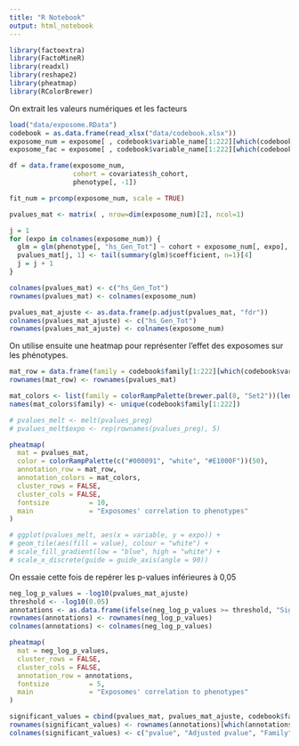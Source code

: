 ```yaml
---
title: "R Notebook"
output: html_notebook
---
```


```r
library(factoextra)
library(FactoMineR)
library(readxl)
library(reshape2)
library(pheatmap)
library(RColorBrewer)
```


On extrait les valeurs numériques et les facteurs
```r
load("data/exposome.RData")
codebook = as.data.frame(read_xlsx("data/codebook.xlsx"))
exposome_num = exposome[ , codebook$variable_name[1:222][which(codebook$var_type[1:222] == "numeric")]]
exposome_fac = exposome[ , codebook$variable_name[1:222][which(codebook$var_type[1:222] == "factor")]]
```

<!-- On isole les valeurs prénatales et les valeurs post-natales -->
<!-- ```{r} -->
<!-- X_num_preg = exposome_num[ , codebook$variable_name[1:222][which(codebook$period[1:222] == "Pregnancy" & codebook$var_type[1:222] == "numeric")]] -->
<!-- X_num_post = exposome_num[ , codebook$variable_name[1:222][which(codebook$period[1:222] != "Pregnancy" & codebook$var_type[1:222] == "numeric")]] -->
<!-- ``` -->

```r
df = data.frame(exposome_num, 
                cohort = covariates$h_cohort,
                phenotype[, -1])

fit_num = prcomp(exposome_num, scale = TRUE)
```


```r
pvalues_mat <- matrix( , nrow=dim(exposome_num)[2], ncol=1)

j = 1
for (expo in colnames(exposome_num)) {
  glm = glm(phenotype[, "hs_Gen_Tot"] ~ cohort + exposome_num[, expo], family = gaussian, data = df)
  pvalues_mat[j, 1] <- tail(summary(glm)$coefficient, n=1)[4]
  j = j + 1
}

colnames(pvalues_mat) <- c("hs_Gen_Tot")
rownames(pvalues_mat) <- colnames(exposome_num)

pvalues_mat_ajuste <- as.data.frame(p.adjust(pvalues_mat, "fdr"))
colnames(pvalues_mat_ajuste) <- c("hs_Gen_Tot")
rownames(pvalues_mat_ajuste) <- colnames(exposome_num)

```


On utilise ensuite une heatmap pour représenter l'effet des exposomes sur les phénotypes.
```r

mat_row = data.frame(family = codebook$family[1:222][which(codebook$variable_name[1:222] %in% rownames(pvalues_mat))])
rownames(mat_row) <- rownames(pvalues_mat)

mat_colors <- list(family = colorRampPalette(brewer.pal(8, "Set2"))(length(unique(codebook$family[1:222]))))
names(mat_colors$family) <- unique(codebook$family[1:222])

# pvalues_melt <- melt(pvalues_preg)
# pvalues_melt$expo <- rep(rownames(pvalues_preg), 5)

pheatmap(
  mat = pvalues_mat,
  color = colorRampPalette(c("#000091", "white", "#E1000F"))(50),
  annotation_row = mat_row,
  annotation_colors = mat_colors,
  cluster_rows = FALSE,
  cluster_cols = FALSE,
  fontsize          = 10,
  main              = "Exposomes' correlation to phenotypes"
)

# ggplot(pvalues_melt, aes(x = variable, y = expo)) + 
# geom_tile(aes(fill = value), colour = "white") +
# scale_fill_gradient(low = "blue", high = "white") +
# scale_x_discrete(guide = guide_axis(angle = 90))
```


On essaie cette fois de repérer les p-values inférieures à 0,05

```r

neg_log_p_values = -log10(pvalues_mat_ajuste)
threshold <- -log10(0.05)
annotations <- as.data.frame(ifelse(neg_log_p_values >= threshold, "Significant", "Non-Significant"))
rownames(annotations) <- rownames(neg_log_p_values)
colnames(annotations) <- colnames(neg_log_p_values)

pheatmap(
  mat = neg_log_p_values,
  cluster_rows = FALSE,
  cluster_cols = FALSE,
  annotation_row = annotations,
  fontsize          = 5,
  main              = "Exposomes' correlation to phenotypes"
)

significant_values = cbind(pvalues_mat, pvalues_mat_ajuste, codebook$family[1:222][which(codebook$variable_name %in% rownames(pvalues_mat))])[annotations$hs_Gen_Tot == "Significant", ]
rownames(significant_values) <- rownames(annotations)[which(annotations$hs_Gen_Tot == "Significant")]
colnames(significant_values) <- c("pvalue", "Adjusted pvalue", "Family")

```


